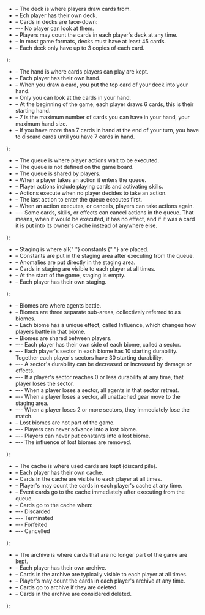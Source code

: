   <div>
    <ul>
      <li>– The deck is where players draw cards from.</li>
      <li>– Ech player has their own deck.</li>
      <li>– Cards in decks are face-down:</li>
      <li>–-- No player can look at them.</li>
      <li>– Players may count the cards in each player's deck at any time.</li>
      <li>– In most game formats, decks must have at least 45 cards.</li>
      <li>– Each deck only have up to 3 copies of each card.</li>
    </ul>
  </div>
);

  <div>
    <ul>
      <li>– The hand is where cards players can play are kept.</li>
      <li>– Each player has their own hand.</li>
      <li>
        – When you draw a card, you put the top card of your deck into your
        hand.
      </li>
      <li>– Only you can look at the cards in your hand.</li>
      <li>
        – At the beginning of the game, each player draws 6 cards, this is their
        starting hand.
      </li>
      <li>
        – 7 is the maximum number of cards you can have in your hand, your
        maximum hand size.
      </li>
      <li>
        – If you have more than 7 cards in hand at the end of your turn, you
        have to discard cards until you have 7 cards in hand.
      </li>
    </ul>
  </div>
);

  <div>
    <ul>
      <li>– The queue is where player actions wait to be executed.</li>
      <li>– The queue is not defined on the game board.</li>
      <li>– The queue is shared by players.</li>
      <li>– When a player takes an action it enters the queue.</li>
      <li>– Player actions include playing cards and activating skills.</li>
      <li>– Actions execute when no player decides to take an action.</li>
      <li>– The last action to enter the queue executes first.</li>
      <li>
        – When an action executes, or cancels, players can take actions again.
      </li>
      <li>
        –-- Some cards, skills, or effects can cancel actions in the queue. That
        means, when it would be executed, it has no effect, and if it was a card
        it is put into its owner's cache instead of anywhere else.
      </li>
    </ul>
  </div>
);

  <div>
    <ul>
      <li>
        – Staging is where all{" "}
        <Tooltip tip="Agents, Software, Hardware, and Anomalies are constants.">
          constants
        </Tooltip>{" "}
        are placed.
      </li>
      <li>
        – Constants are put in the staging area after executing from the queue.
      </li>
      <li>– Anomalies are put directly in the staging area.</li>
      <li>– Cards in staging are visible to each player at all times.</li>
      <li>– At the start of the game, staging is empty.</li>
      <li>– Each player has their own staging.</li>
    </ul>
  </div>
);

  <div>
    <ul>
      <li>– Biomes are where agents battle.</li>
      <li>
        – Biomes are three separate sub-areas, collectively referred to as
        biomes.
      </li>
      <li>
        – Each biome has a unique effect, called Influence, which changes how
        players battle in that biome.
      </li>
      <li>– Biomes are shared between players.</li>
      <li>
        –-- Each player has their own side of each biome, called a sector.
      </li>
      <li>
        –-- Each player's sector in each biome has 10 starting durability.
        Together each player's sectors have 30 starting durability.
      </li>
      <li>
        –-- A sector's durability can be decreased or increased by damage or
        effects.
      </li>
      <li>
        –-- If a player's sector reaches 0 or less durability at any time, that
        player loses the sector.
      </li>
      <li>
        –-- When a player loses a sector, all agents in that sector retreat.
      </li>
      <li>
        –-- When a player loses a sector, all unattached gear move to the
        staging area.
      </li>
      <li>
        –-- When a player loses 2 or more sectors, they immediately lose the
        match.
      </li>
      <li>– Lost biomes are not part of the game.</li>
      <li>–-- Players can never advance into a lost biome.</li>
      <li>–-- Players can never put constants into a lost biome.</li>
      <li>–-- The influence of lost biomes are removed.</li>
    </ul>
  </div>
);

  <div>
    <ul>
      <li>– The cache is where used cards are kept (discard pile).</li>
      <li>– Each player has their own cache.</li>
      <li>– Cards in the cache are visible to each player at all times.</li>
      <li>
        – Player's may count the cards in each player's cache at any time.
      </li>
      <li>
        – Event cards go to the cache immediately after executing from the
        queue.
      </li>
      <li>– Cards go to the cache when:</li>
      <li>–-- Discarded</li>
      <li>–-- Terminated</li>
      <li>–-- Forfeited</li>
      <li>–-- Cancelled</li>
    </ul>
  </div>
);

  <div>
    <ul>
      <li>
        – The archive is where cards that are no longer part of the game are
        kept.
      </li>
      <li>– Each player has their own archive.</li>
      <li>
        – Cards in the archive are typically visible to each player at all
        times.
      </li>
      <li>
        – Player's may count the cards in each player's archive at any time.
      </li>
      <li>– Cards go to archive if they are deleted.</li>
      <li>– Cards in the archive are considered deleted.</li>
    </ul>
  </div>
);
